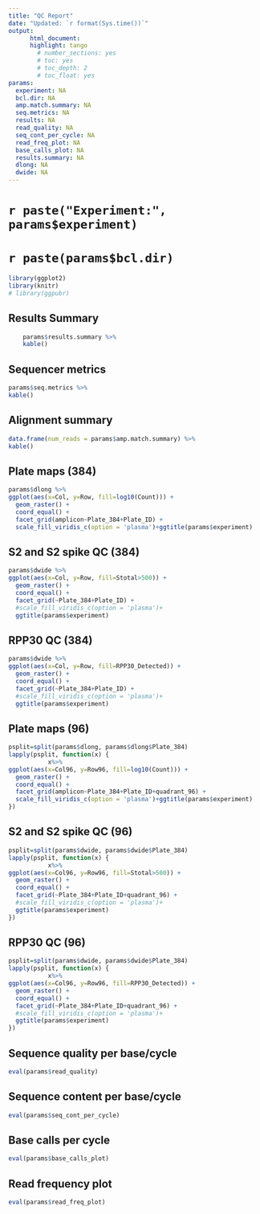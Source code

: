 ```yaml
---
title: "QC Report"
date: "Updated: `r format(Sys.time())`"
output:
      html_document:
      highlight: tango
        # number_sections: yes
        # toc: yes
        # toc_depth: 2
        # toc_float: yes
params:
  experiment: NA
  bcl.dir: NA
  amp.match.summary: NA
  seq.metrics: NA
  results: NA
  read_quality: NA
  seq_cont_per_cycle: NA
  read_freq_plot: NA
  base_calls_plot: NA
  results.summary: NA
  dlong: NA
  dwide: NA
---
```


# `r paste("Experiment:", params$experiment)`
# `r paste(params$bcl.dir)`


```r
library(ggplot2)
library(knitr)
# library(ggpubr)
```
## Results Summary
```r
    params$results.summary %>% 
    kable()
```


## Sequencer metrics
```r
params$seq.metrics %>%
kable()
```

## Alignment summary
```r
data.frame(num_reads = params$amp.match.summary) %>% 
kable()
```

## Plate maps (384)
```r
params$dlong %>% 
ggplot(aes(x=Col, y=Row, fill=log10(Count))) + 
  geom_raster() +
  coord_equal() +
  facet_grid(amplicon~Plate_384+Plate_ID) +
  scale_fill_viridis_c(option = 'plasma')+ggtitle(params$experiment)
```

## S2 and S2 spike QC (384)
```r
params$dwide %>% 
ggplot(aes(x=Col, y=Row, fill=Stotal>500)) + 
  geom_raster() +
  coord_equal() +
  facet_grid(~Plate_384+Plate_ID) +
  #scale_fill_viridis_c(option = 'plasma')+
  ggtitle(params$experiment)
```

## RPP30 QC (384)
```r
params$dwide %>% 
ggplot(aes(x=Col, y=Row, fill=RPP30_Detected)) + 
  geom_raster() +
  coord_equal() +
  facet_grid(~Plate_384+Plate_ID) +
  #scale_fill_viridis_c(option = 'plasma')+
  ggtitle(params$experiment)
```

## Plate maps (96)
```r
psplit=split(params$dlong, params$dlong$Plate_384)
lapply(psplit, function(x) {
           x%>%
ggplot(aes(x=Col96, y=Row96, fill=log10(Count))) + 
  geom_raster() +
  coord_equal() +
  facet_grid(amplicon~Plate_384+Plate_ID+quadrant_96) +
  scale_fill_viridis_c(option = 'plasma')+ggtitle(params$experiment)
})
```

## S2 and S2 spike QC (96)
```r
psplit=split(params$dwide, params$dwide$Plate_384)
lapply(psplit, function(x) {
           x%>%
ggplot(aes(x=Col96, y=Row96, fill=Stotal>500)) + 
  geom_raster() +
  coord_equal() +
  facet_grid(~Plate_384+Plate_ID+quadrant_96) +
  #scale_fill_viridis_c(option = 'plasma')+
  ggtitle(params$experiment)
})
```

## RPP30 QC (96)
```r
psplit=split(params$dwide, params$dwide$Plate_384)
lapply(psplit, function(x) {
           x%>%
ggplot(aes(x=Col96, y=Row96, fill=RPP30_Detected)) + 
  geom_raster() +
  coord_equal() +
  facet_grid(~Plate_384+Plate_ID+quadrant_96) +
  #scale_fill_viridis_c(option = 'plasma')+
  ggtitle(params$experiment)
})
```

## Sequence quality per base/cycle
```r
eval(params$read_quality)
```

## Sequence content per base/cycle

```r
eval(params$seq_cont_per_cycle)
```

## Base calls per cycle

```r
eval(params$base_calls_plot)
```


## Read frequency plot

```r
eval(params$read_freq_plot)
```





